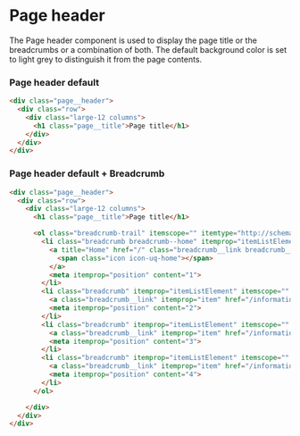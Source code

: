 
<Meta title="Components/Page header/All" />

# Page header

The Page header component is used to display the page title or the breadcrumbs or a combination of both. 
The default background color is set to light grey to distinguish it from the page contents.

<Preview withToolbar>
  <Story height="300px" id="components-page-header--page-header" />
</Preview>

### Page header default

```html
<div class="page__header">  
  <div class="row">
    <div class="large-12 columns">
      <h1 class="page__title">Page title</h1>
    </div>
  </div>
</div>
```

### Page header default + Breadcrumb

```html
<div class="page__header">  
  <div class="row">
    <div class="large-12 columns">
      <h1 class="page__title">Page title</h1>

      <ol class="breadcrumb-trail" itemscope="" itemtype="http://schema.org/BreadcrumbList">
        <li class="breadcrumb breadcrumb--home" itemprop="itemListElement" itemscope="" itemtype="http://schema.org/ListItem">
          <a title="Home" href="/" class="breadcrumb__link breadcrumb__link--home">
            <span class="icon icon-uq-home"></span>
          </a>
          <meta itemprop="position" content="1">
        </li>
        <li class="breadcrumb" itemprop="itemListElement" itemscope="" itemtype="http://schema.org/ListItem">
          <a class="breadcrumb__link" itemprop="item" href="/information-and-services">Information and services</a>
          <meta itemprop="position" content="2">
        </li>
        <li class="breadcrumb" itemprop="itemListElement" itemscope="" itemtype="http://schema.org/ListItem">
          <a class="breadcrumb__link" itemprop="item" href="/information-and-services/human-resources" title="">Human resources</a>
          <meta itemprop="position" content="3">
        </li>
        <li class="breadcrumb" itemprop="itemListElement" itemscope="" itemtype="http://schema.org/ListItem">
          <a class="breadcrumb__link" itemprop="item" href="/information-and-services/human-resources/hr-systems">Personal details and HR systems</a>
          <meta itemprop="position" content="4">
        </li>
      </ol>

    </div>
  </div>
</div>
```
